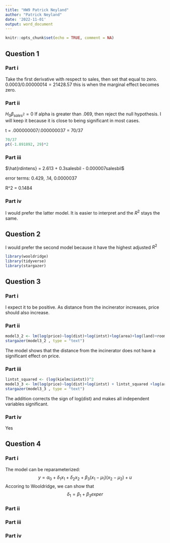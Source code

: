 ```yaml
---
title: "HW9 Patrick Neyland"
author: "Patrick Neyland"
date: '2022-11-01'
output: word_document
---
```


```r
knitr::opts_chunk$set(echo = TRUE, comment = NA)
```

## Question 1
### Part i
Take the first derivative with respect to sales, then set that equal to zero. $0.0003/0.00000014 = 21428.57$ this is when the marginal effect becomes zero. 


### Part ii
$H_0 \beta_{sales^2} = 0$
If alpha is greater than .069, then reject the null hypothesis. I will keep it because it is close to being significant in most cases. 



t = .000000007/.000000037 = 70/37
```r
70/37
pt(-1.891892, 29)*2
```
### Part iii

$\hat{rdintens} = 2.613 + 0.3salesbil - 0.000007salesbil$

error terms: 0.429, .14, 0.0000037

R^2 = 0.1484

### Part iv

I would prefer the latter model. It is easier to interpret and the $R^2$ stays the same. 

## Question 2

I would prefer the second model because it have the highest adjusted $R^2$

```r
library(wooldridge)
library(tidyverse)
library(stargazer)
```
## Question 3
### Part i

I expect it to be positive. As distance from the incinerator increases, price should also increase. 

### Part ii

```r
model3_2 <- lm(log(price)~log(dist)+log(intst)+log(area)+log(land)+rooms+baths+age, data = kielmc)
stargazer(model3_2 , type = "text")
```
The model shows that the distance from the incinerator does not have a significant effect on price. 

### Part iii

```r
lintst_squared <- (log(kielmc$intst))^2
model3_3 <- lm(log(price)~log(dist)+log(intst) + lintst_squared +log(area)+log(land)+rooms+baths+age, data = kielmc)
stargazer(model3_3 , type = "text")
```
The addition corrects the sign of log(dist) and makes all independent variables significant. 

### Part iv
Yes

## Question 4
### Part i
The model can be reparameterized:
$$y = \alpha_0 +\delta_1x_1 + \delta_2x_2 + \beta_3(x_1 - \mu_1)(x_2 - \mu_2)+u$$
Accoring to Wooldridge, we can show that
$$\delta_1 = \beta_1 + \beta_3exper$$


### Part ii



### Part iii



### Part iv
